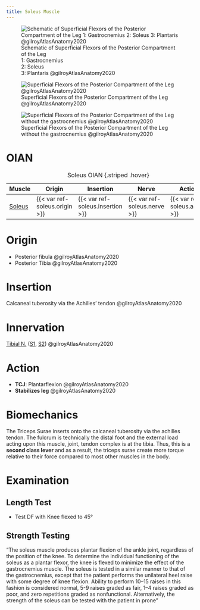 ```yaml
---
title: Soleus Muscle
---
```



:::{layout-ncol="3"}

![Schematic of Superficial Flexors of the Posterior Compartment of the Leg </br> 1: Gastrocnemius </br> 2: Soleus </br> 3: Plantaris @gilroyAtlasAnatomy2020 ](/The Archive/Anatomy/Skeletal Muscles/Lower limb muscles/Knee and Lower Leg/Posterior compartment/images/gilroyatlas fig32.23a leg posterior compartment schematic.png)

![Superficial Flexors of the Posterior Compartment of the Leg @gilroyAtlasAnatomy2020](/The Archive/Anatomy/Skeletal Muscles/Lower limb muscles/Knee and Lower Leg/Posterior compartment/images/gilroyatlas fig32.23b leg superficial posterior compartment.png)

![Superficial Flexors of the Posterior Compartment of the Leg without the gastrocnemius @gilroyAtlasAnatomy2020](/The Archive/Anatomy/Skeletal Muscles/Lower limb muscles/Knee and Lower Leg/Posterior compartment/images/gilroyatlas fig32.23c leg superficial posterior compartment without gastroc.png)

:::

# OIAN

| Muscle  | Origin | Insertion | Nerve | Action |
|------|--------|-------|----------|--------|
| [Soleus]({{< var ref-soleus.path >}}) | {{< var ref-soleus.origin >}} | {{< var ref-soleus.insertion >}} | {{< var ref-soleus.nerve >}} | {{< var ref-soleus.action >}} |
: Soleus OIAN {.striped .hover}








# Origin {#origin}

- Posterior fibula @gilroyAtlasAnatomy2020
- Posterior Tibia @gilroyAtlasAnatomy2020  


# Insertion {#insertion}

Calcaneal tuberosity via the Achilles' tendon @gilroyAtlasAnatomy2020 

# Innervation {#innervation}

[Tibial N.]({{< var ref-tibial-nerve.path >}}) ([S1]({{< var ref-nerve-root.s1 >}}), [S2]({{< var ref-nerve-root.s2 >}})) @gilroyAtlasAnatomy2020 

# Action {#action}

- **TCJ**: Plantarflexion @gilroyAtlasAnatomy2020 
- **Stabilizes leg** @gilroyAtlasAnatomy2020 


# Biomechanics

The Triceps Surae inserts onto the calcaneal tuberosity via the achilles tendon.
The fulcrum is technically the distal foot and the external load acting upon this muscle, joint, tendon complex is at the tibia.
Thus, this is a **second class lever** and as a result, the triceps surae create more torque relative to their force compared to most other muscles in the body.


# Examination

## Length Test

- Test DF with Knee flexed to 45&deg;


## Strength Testing

"The soleus muscle produces plantar flexion of the ankle joint, regardless of the position of the knee. To determine the individual functioning of the soleus as a plantar flexor, the knee is flexed to minimize the effect of the gastrocnemius muscle. The soleus is tested in a similar manner to that of the gastrocnemius, except that the patient performs the unilateral heel raise with some degree of knee flexion. Ability to perform 10–15 raises in this fashion is considered normal, 5-9 raises graded as fair, 1–4 raises graded as poor, and zero repetitions graded as nonfunctional. Alternatively, the strength of the soleus can be tested with the patient in prone"